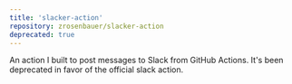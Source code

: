 ```yaml
---
title: 'slacker-action'
repository: zrosenbauer/slacker-action
deprecated: true 
---
```


An action I built to post messages to Slack from GitHub Actions. It's been deprecated in favor of 
the official slack action. 